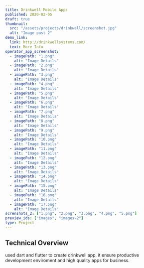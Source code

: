 ```yaml
---
title: Drinkwell Mobile Apps
published: 2020-02-05
draft: true
thumbnail:
  src: "/assets/projects/drinkwell/screenshot.jpg"
  alt: "Image post 2"
demo_link:
  link: http://drinkwellsystems.com/
  text: More Info
operator_app_screenshot:
  - imagePath: "1.png"
    alt: "Image Details"
  - imagePath: "2.png"
    alt: "Image Details"
  - imagePath: "3.png"
    alt: "Image Details"
  - imagePath: "4.png"
    alt: "Image Details"
  - imagePath: "5.png"
    alt: "Image Details"
  - imagePath: "6.png"
    alt: "Image Details"
  - imagePath: "7.png"
    alt: "Image Details"
  - imagePath: "8.png"
    alt: "Image Details"
  - imagePath: "9.png"
    alt: "Image Details"
  - imagePath: "10.png"
    alt: "Image Details"
  - imagePath: "11.png"
    alt: "Image Details"
  - imagePath: "12.png"
    alt: "Image Details"
  - imagePath: "13.png"
    alt: "Image Details"
  - imagePath: "14.png"
    alt: "Image Details"
  - imagePath: "15.png"
    alt: "Image Details"
  - imagePath: "16.png"
    alt: "Image Details"
  - imagePath: "17.png"
    alt: "Image Details"
screnshots_2: ["1.png", "2.png", "3.png", "4.png", "5.png"]
preview_ids: ["images", "images-2"]
type: Project
---
```



## Technical Overview

used dart and flutter to create drinkwell app. it ensure productive development enviroment and high quality apps for business.

<PhotoViewer
  name="pump-operator-slider"
  title="Screenshots [Pump Operator]"
  images={frontmatter.operator_app_screenshot}
  directory="/assets/projects/drinkwell/pump-operator-app"
  client:only="react"
/>

<PhotoViewer
  name="dealer-slider"
  title="Screenshots [Dealer]"
  images={frontmatter.operator_app_screenshot}
  directory="/assets/projects/drinkwell/pump-operator-app"
  client:only="react"
/>
